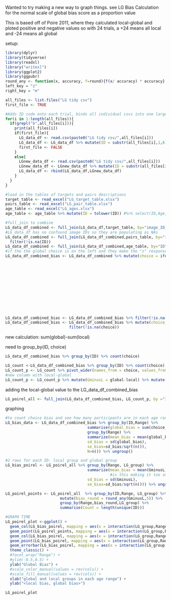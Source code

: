 Wanted to try making a new way to graph things. see LG Bias Calculation for the normal 
scale of global bias score as a proportion value

This is based off of Poire 2011, where they calculated local-global and ploted positive and negative values 
so with 24 trials, a +24 means all local and -24 means all global 


setup:
```r
library(dplyr)
library(tidyverse)
library(readxl)
library("writexl")
library(ggplot2)
library(ggpubr)
round_any <- function(x, accuracy, f=round){f(x/ accuracy) * accuracy}
left_key = "z"
right_key = "m"

all_files <- list.files("LG tidy csv")
first_file <- TRUE

#Adds ID code onto each trial, binds all individual csvs into one large dataframe
for(i in 1:length(all_files)){
  if(grepl("b",all_files[i])){
    print(all_files[i])
    if(first_file){
      LG_data_df <- read.csv(paste0("LG tidy csv/",all_files[i]))
      LG_data_df <- LG_data_df %>% mutate(ID = substr(all_files[i],1,6))
      first_file <- FALSE
    }
    else{
      LGnew_data_df <- read.csv(paste0("LG tidy csv/",all_files[i]))
      LGnew_data_df <- LGnew_data_df %>% mutate(ID = substr(all_files[i],1,6))
      LG_data_df <- rbind(LG_data_df,LGnew_data_df)
    }
  }
}
```


```r
#load in the tables of targets and pairs descriptions
target_table <- read_excel("LG_target_table.xlsx")
pairs_table <- read_excel("LG_pair_table.xlsx")
age_table <- read_excel("LG_ages.xlsx")
age_table <- age_table %>% mutate(ID = tolower(ID)) #%>% select(ID,Age,Range)

#full_join to combine
LG_data_df_combined <- full_join(LG_data_df,target_table, by="image_ID_targets")
#LG_data_df has no confound image IDs so they are populating as NAs
LG_data_df_combined <- full_join(LG_data_df_combined,pairs_table, by="image_ID_pairs")%>%
  filter(!is.na(ID))
LG_data_df_combined <- full_join(LG_data_df_combined,age_table, by="ID")
#if the the global choice is on the left and they make the "z" response, then put G in the choice column, etc
LG_data_df_combined_bias <- LG_data_df_combined %>% mutate(choice = ifelse(response_pairs == left_key &
                                                                             target_global == pair_left_global,
                                                                           "global", 
                                                                           ifelse(response_pairs == left_key &
                                                                                    target_local == pair_left_local,
                                                                                  "local",
                                                                         ifelse(response_pairs == right_key &
                                                                                  target_global == pair_right_global,
                                                                                "global",
                                                                          ifelse(response_pairs == right_key &
                                                                                    target_local == pair_right_local,
                                                                                  "local",
                                                                                 NA)))))
LG_data_df_combined_bias <- LG_data_df_combined_bias %>% filter(!is.na(choice))
LG_data_df_combined_bias <- LG_data_df_combined_bias %>% mutate(choice_number = ifelse(choice == "global", 1, 0)) %>%
                            filter(!is.na(choice))
```

new calculation: sum(global)-sum(local)

need to group_by(ID, choice)

```r
LG_data_df_combined_bias %>% group_by(ID) %>% count(choice)

LG_count <-LG_data_df_combined_bias %>% group_by(ID) %>% count(choice)
LG_count_p <- LG_count %>% pivot_wider(names_from = choice, values_from = n) %>% mutate_all(~replace(., is.na(.), 0))
#new column with local-global
LG_count_p <- LG_count_p %>% mutate(GminusL = global-local) %>% mutate(LG_group = ifelse(GminusL >0, "global", "local"))

```
adding the local-global value to the LG_data_df_combined_bias

```r
LG_poirel_all <- full_join(LG_data_df_combined_bias, LG_count_p, by ="ID")
```

graphing
```r
#to count choice bias and see how many participants are in each age range
LG_bias_data <- LG_data_df_combined_bias %>% group_by(ID,Range) %>% 
                                    summarise(global_bias = sum(choice_number)/n()) %>% 
                                    group_by(Range) %>%
                                    summarize(mean_bias = mean(global_bias),
                                    sd_bias = sd(global_bias),
                                    se_bias=sd_bias/sqrt(n()),
                                    N=n()) %>% ungroup()

#2 rows for each ID- local group and global group
LG_bias_poirel <- LG_poirel_all %>% group_by(Range, LG_group) %>%
                                    summarize(mean_bias = mean(GminusL),
                                              #is this making it too small because it's divided by group?
                                    sd_bias = sd(GminusL),
                                    se_bias=sd_bias/sqrt(n())) %>% ungroup()

LG_poirel_points <- LG_poirel_all  %>% group_by(ID,Range, LG_group) %>%
                        mutate(bias_round = round_any(GminusL,5)) %>%  ungroup() %>%
                        group_by(Range,bias_round,LG_group) %>%
                        summarise(Count = length(unique(ID)))

#GRAPH TIME
LG_poirel_plot <-ggplot() +
  geom_col(LG_bias_poirel, mapping = aes(x = interaction(LG_group,Range), y = mean_bias), color = "black", fill = NA) +
  geom_point(LG_poirel_points, mapping = aes(x = interaction(LG_group,Range), y = bias_round, size = Count, color = Range)) +
  geom_col(LG_bias_poirel, mapping = aes(x = interaction(LG_group,Range), y = mean_bias, fill = Range), alpha = 0.5) +
  geom_point(LG_bias_poirel, mapping = aes(x = interaction(LG_group,Range), y = mean_bias)) +
  geom_errorbar(LG_bias_poirel, mapping = aes(x = interaction(LG_group,Range), y = mean_bias, ymin = mean_bias-se_bias, ymax = mean_bias+se_bias), alpha = 1) +
  theme_classic() +
  #facet_wrap("Range") +
  #ylim(-0.5,0.5) +
  ylab("Global Bias") +
  #scale_color_manual(values = rev(cols)) +
  #scale_fill_manual(values = rev(cols)) +
  xlab("global and local groups in each age range") +
  ylab("<local bias, global bias>")

LG_poirel_plot
```

